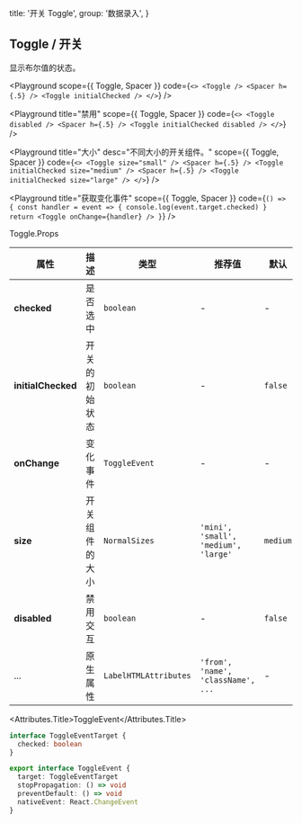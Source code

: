 
  title: '开关 Toggle',
  group: '数据录入',
}

## Toggle / 开关

显示布尔值的状态。

<Playground
  scope={{ Toggle, Spacer }}
  code={`
<>
  <Toggle />
  <Spacer h={.5} />
  <Toggle initialChecked />
</>
`}
/>

<Playground
  title="禁用"
  scope={{ Toggle, Spacer }}
  code={`
<>
  <Toggle disabled />
  <Spacer h={.5} />
  <Toggle initialChecked disabled />
</>
`}
/>

<Playground
  title="大小"
  desc="不同大小的开关组件。"
  scope={{ Toggle, Spacer }}
  code={`
<>
  <Toggle size="small" />
  <Spacer h={.5} />
  <Toggle initialChecked size="medium" />
  <Spacer h={.5} />
  <Toggle initialChecked size="large" />
</>
`}
/>

<Playground
  title="获取变化事件"
  scope={{ Toggle, Spacer }}
  code={`
() => {
  const handler = event => {
    console.log(event.target.checked)
  }
  return <Toggle onChange={handler} />
}
`}
/>

<Attributes edit="/pages/zh-cn/components/toggle.mdx">
<Attributes.Title>Toggle.Props</Attributes.Title>

| 属性               | 描述           | 类型                  | 推荐值                               | 默认     |
| ------------------ | -------------- | --------------------- | ------------------------------------ | -------- |
| **checked**        | 是否选中       | `boolean`             | -                                    | -        |
| **initialChecked** | 开关的初始状态 | `boolean`             | -                                    | `false`  |
| **onChange**       | 变化事件       | `ToggleEvent`         | -                                    | -        |
| **size**           | 开关组件的大小 | `NormalSizes`         | `'mini', 'small', 'medium', 'large'` | `medium` |
| **disabled**       | 禁用交互       | `boolean`             | -                                    | `false`  |
| ...                | 原生属性       | `LabelHTMLAttributes` | `'from', 'name', 'className', ...`   | -        |

<Attributes.Title>ToggleEvent</Attributes.Title>

```ts
interface ToggleEventTarget {
  checked: boolean
}

export interface ToggleEvent {
  target: ToggleEventTarget
  stopPropagation: () => void
  preventDefault: () => void
  nativeEvent: React.ChangeEvent
}
```

</Attributes>

